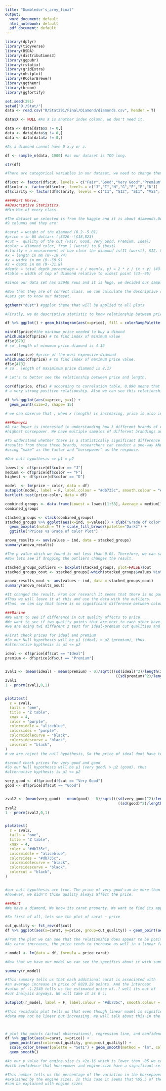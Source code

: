 ---
title: "Dumbledor's_army_final"
output:
  word_document: default
  html_notebook: default
  pdf_document: default
---

```{r,warning=FALSE,message=FALSE,error=FALSE, results='hide'}
library(dplyr)
library(tidyverse)
library(BSDA)
library(distributions3)
library(ggpubr)
library(rstatix)
library(gridExtra)
library(nhstplot)
library(RColorBrewer)
library(ggthemr)
library(broom)
library(ggfortify)
```

```{r,warning=FALSE,message=FALSE,error=FALSE, results='hide'}
set.seed(291)
setwd("D:/Stat/")
data <- read.csv("R/Stat291/Final/Diamond/diamonds.csv", header = T)

data$X <- NULL #As X is another index column, we don't need it.

data <- data[data$x != 0,]
data <- data[data$y != 0,]
data <- data[data$z != 0,]

#As a diamond cannot have 0 x,y or z.

df <- sample_n(data, 1000) #as our dataset is TOO long.

str(df)

#There are categorical variables in our dataset, we need to change them to factor with the relevant levels

df$cut <- factor(df$cut, levels = c("Fair","Good","Very Good","Premium","Ideal"))
df$color <- factor(df$color, levels = c("J","I","H","G","F","E","D"))
df$clarity <- factor(df$clarity, levels = c("I1", "SI2", "SI1", "VS2", "VS1", "VVS2", "VVS1", "IF"))
```

```{r,warning=FALSE,message=FALSE,error=FALSE, results='hide'}
####Part Merve.
##Descriptive Statistics.
#Min-Max of every class.

#The dataset we selected is from the kaggle and it is about diamonds.Our data set has 
#9 columns and they are:

#carat = weight of the diamond (0.2--5.01)
#price = in US dollars (\$326--\$18,823)
#cut =  quality of the cut (Fair, Good, Very Good, Premium, Ideal)
#color = diamond color, from J (worst) to D (best)
#clarity = a measurement of how clear the diamond is(I1 (worst), SI2, SI1, VS2, VS1, VVS2, VVS1, IF (best))
#x = length in mm (0--10.74)
#y = width in mm (0--58.9)
#z = depth in mm (0--31.8)
#depth = total depth percentage = z / mean(x, y) = 2 * z / (x + y) (43--79)
#table = width of top of diamond relative to widest point (43--95)

#Since our data set has 53940 rows and it is huge, we decided our sample size is 1000.

#Now that they are of correct class, we can calculate the descriptive statistics.
#Lets get to know our dataset.

ggthemr("dust") #ggplot theme that will be applied to all plots

#Firstly, we do descriptive statistic to know relationship between price and length(x)in our data set

df %>% ggplot() + geom_histogram(aes(x=price), fill = colorRampPalette(brewer.pal(8, "Set1"))(30), color = "white")

min(df$price)#the minimum price needed to buy a dimond
which.min(df$price) # to find index of minimum value
df$x[679]
# so ,length of minumum price diamond is 4.36

max(df$price) #price of the most expensive diamond
which.max(df$price) # to find index of maximum price value.
df$x[413]
# so , length of maximimum price diamond is 8.17

# Let's to better see the relationship between price and length.

cor(df$price, df$x) # according to correlation table, 0.890 means that price and length has a
# a very strong positive relationship. Also we can see this relationship usin ggplot,

df %>% ggplot(aes(x=price, y=x)) +
  geom_point(size=2, shape= 15)

# we can observe that ; when x (length) is increasing, price is also increasing.
```

################################################################################### 

```{r,warning=FALSE,message=FALSE,error=FALSE, results='hide'}
###Rümeysa 
#A car buyer is interested in understanding how 3 different brands of car makers ("bmw, nissan, volvo") leads to 
#highest horsepower. We have multiple samples of different brandings and the related cars horsepowers.

#To understand whether there is a statistically significant difference in the mean horsepower that 
#results from these three brands, researchers can conduct a one-way ANOVA, 
#using “make” as the factor and “horsepower” as the response.

#Our null hypothesis => µ1 = µ2

lowest <- df$price[df$color == "J"]
medium <- df$price[df$color == "F"]
highest <- df$price[df$color == "D"]

model  <- lm(price ~ color, data = df)
autoplot(model, label = F, label.colour = "#db735c", smooth.colour = "#db735c")[1]
bartlett.test(price~color, data = df)

combined_groups <- data.frame(Lowest = lowest[1:53], Average = medium[1:53], Highest = highest[1:53]) #We took only 42 of "highest" as two datasets are not equal in lenght
combined_groups

stacked_groups <- stack(combined_groups)
stacked_groups %>% ggplot(aes(x=ind, y=values)) + xlab("Grade of color") +
  geom_boxplot(notch = T) + scale_fill_brewer(palette="Dark2") + 
  ggtitle("Prices vs Grade of color Plot")

anova_results <- aov(values ~ ind, data = stacked_groups)
summary(anova_results)

#The p value which we found is not less than 0.05. Therefore, we can say that we wont reject the null hypothesis.
#Now lets see if dropping the outliers changes the result.

stacked_groups_outliers <- boxplot(stacked_groups, plot=FALSE)$out
stacked_groups_oout <- stacked_groups[-which(stacked_groups$values %in% stacked_groups_outliers),]

anova_results_oout <- aov(values ~ ind, data = stacked_groups_oout)
summary(anova_results_oout)

#It changed the result. From our research it seems that there is no particular way of handling outliers in this situation.
#Thus we will leave it at this and use the data with the outliers.
#Thus, we can say that there is no significant difference between colors of diamonds and the price.

```

################################################################################### 

```{r,warning=FALSE,message=FALSE,error=FALSE, results='hide'}
###Barine
#We want to see if difference in cut quality affects to price.
#We want to see if two quality points that are next to each other have any differences between their value.
#we are doing twi different z test for ideal-premium cut qualities and very good-good cut qualities.

#First check prices for ideal and premium 
#So our Null hypothesis will be µ1 (ideal) > µ2 (premium), thus 
#alternative hypthesis is µ1 <= µ2

ideal <- df$price[df$cut == "Ideal"]
premium <- df$price[df$cut == "Premium"]


zval1 <- (mean(ideal) - mean(premium) - 0)/sqrt(((sd(ideal)^2)/length(ideal))+
                                                  ((sd(premium)^2)/length(premium)))
zval1
1 - pnorm(zval1,0,1) 


plotztest(
  z = zval1,
  tails = "one",
  title = "Z table",
  xmax = 4,
  color = "purple",
  colormiddle = "aliceblue",
  colorsides = "purple",
  colormiddlecurve = "black",
  colorsidescurve = "black",
  colorcut = "black",
)
# we are reject the null hypothesis, So the price of ideal dont have to be more than ideal.

#second check prices for very good and good 
#So our Null hypothesis will be µ1 (very good) > µ2 (good), thus 
#alternative hypthesis is µ1 <= µ2

very_good <- df$price[df$cut == "Very Good"]
good <- df$price[df$cut == "Good"]


zval2 <- (mean(very_good) - mean(good) - 0)/sqrt(((sd(very_good)^2)/length(very_good))+
                                                   ((sd(good)^2)/length(good)))
zval2
1 - pnorm(zval2,0,1) 


plotztest(
  z = zval2,
  tails = "one",
  title = "Z table",
  xmax = 4,
  color = "#db735c",
  colormiddle = "aliceblue",
  colorsides = "#db735c",
  colormiddlecurve = "black",
  colorsidescurve = "black",
  colorcut = "black",
)


#our null hypothesis are true. The price of very good can be more than good. 
#however, we didn't think quality always affect the price.

```

```{r,warning=FALSE,message=FALSE,error=FALSE, results='hide'}
###Mert
#We have a diamond, We know its carat property. We want to find its approximate value.

#So first of all, lets see the plot of carat ~ price

cut_quality <- fct_rev(df$cut)
df %>% ggplot(aes(x=carat, y=price, group=cut_quality)) + geom_point(aes(color=cut_quality)) + scale_color_brewer(palette = "Set1")

#From the plot we can see that the relationship does appear to be positive linear. 
#As carat increases, the price tends to increase as well in a linear fashion.

r_model <- lm(data = df, formula = price~carat)

#Now that we have our model we can see the specifics about it with summary()

summary(r_model)

#This summary tells us that each additional carat is associated with 
#an average increase in price of 8029.29 points. And the intercept 
#value of -1.2540 tells us the estimated price of..? well its out of
#our analysis anyways. We will take it as 0 :) 

autoplot(r_model, label = F, label.colour = "#db735c", smooth.colour = "#db735c")[3]

#This residuals plot tells us that even though linear model is significant, the real model of the
#data may not be linear but increasing. We will talk about this in the last part.



# plot the points (actual observations), regression line, and confidence interval!
df %>% ggplot(aes(x=carat, y=price)) + 
  geom_point(aes(color=cut_quality, group=cut_quality)) + 
  scale_color_brewer(palette = "Set1") + geom_smooth(method = "lm", color = "blue") +
  geom_smooth()

#As our p value for engine.size is <2e-16 which is lower than .05 we can say
#with confidence that horsepower and engine.size have a significant relatence

#This number tells us the percentage of the variation in the horsepowers can be 
#explained by the engine sizes. In this case it seems that %65.5 of the variation of horsepowers
#can be explained with engine sizes
```





